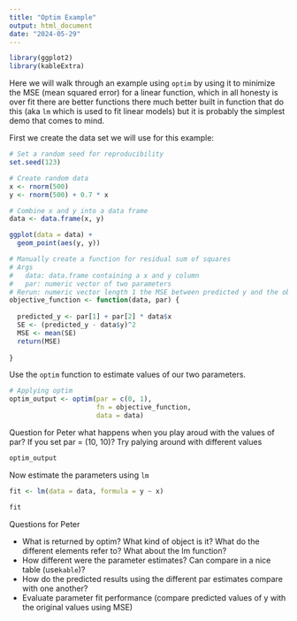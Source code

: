 ```yaml
---
title: "Optim Example"
output: html_document
date: "2024-05-29"
---
```


```r
library(ggplot2)
library(kableExtra)
```


Here we will walk through an example using `optim` by using it to minimize the MSE (mean squared error) for a linear function, which in all honesty is over fit there are better functions there much better built in function that do this (aka `lm` which is used to fit linear models) but it is probably the simplest demo that comes to mind. 



First we create the data set we will use for this example: 

```r
# Set a random seed for reproducibility
set.seed(123)

# Create random data
x <- rnorm(500)
y <- rnorm(500) + 0.7 * x

# Combine x and y into a data frame
data <- data.frame(x, y)
```

```r
ggplot(data = data) + 
  geom_point(aes(y, y))
```

```r
# Manually create a function for residual sum of squares
# Args 
#   data: data.frame containing a x and y column 
#   par: numeric vector of two parameters 
# Rerun: numeric vector length 1 the MSE between predicted y and the observed y   
objective_function <- function(data, par) {
  
  predicted_y <- par[1] + par[2] * data$x
  SE <- (predicted_y - data$y)^2
  MSE <- mean(SE)
  return(MSE)
  
}
```


Use the `optim` function to estimate values of our two parameters. 
```r
# Applying optim
optim_output <- optim(par = c(0, 1),
                      fn = objective_function,
                      data = data)

```


Question for Peter what happens when you play aroud with the values of par? If you set par = (10, 10)? Try palying around with different values


```r
optim_output
```


Now estimate the parameters using `lm`

```r
fit <- lm(data = data, formula = y ~ x)
```

```r
fit
```


Questions for Peter 

* What is returned by optim? What kind of object is it? What do the different elements refer to? What about the lm function? 
* How different were the parameter estimates? Can compare in a nice table (use`kable`)?
* How do the predicted results using the different par estimates compare with one another? 
* Evaluate parameter fit performance (compare predicted values of y with the original values using MSE)



